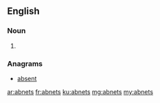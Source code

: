 ==English==

===Noun===
{{head|en|plural}}

# {{plural of|abnet|lang=en|nocat=1}}

===Anagrams===
* [[absent#English|absent]]

[[ar:abnets]]
[[fr:abnets]]
[[ku:abnets]]
[[mg:abnets]]
[[my:abnets]]